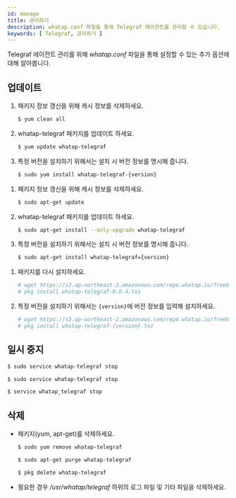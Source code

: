 ```yaml
---
id: manage
title: 관리하기
description: whatap.conf 파일을 통해 Telegraf 에이전트를 관리할 수 있습니다.
keywords: [ Telegraf, 관리하기 ]
---
```



Telegraf 에이전트 관리를 위해 *whatap.conf* 파일을 통해 설정할 수 있는 추가 옵션에 대해 알아봅니다.

## 업데이트

<Tabs>
<TabItem value="rc" label="Red Hat/CentOS">

1. 패키지 정보 갱신을 위해 캐시 정보를 삭제하세요.

    ```bash title=SH
    $ yum clean all
    ```

1. whatap-telegraf 패키지를 업데이트 하세요.

    ```bash title=SH
    $ yum update whatap-telegraf
    ```

1. 특정 버전을 설치하기 위해서는 설치 시 버전 정보를 명시해 줍니다.

    ```bash title=SH
    $ sudo yum install whatap-telegraf-{version}
    ```

</TabItem>
<TabItem value="du" label="Debian/Ubuntu">

1. 패키지 정보 갱신을 위해 캐시 정보를 삭제하세요.

    ```bash title=SH
    $ sudo apt-get update
    ```

1. whatap-telegraf 패키지를 업데이트 하세요.

    ```bash title=SH
    $ sudo apt-get install --only-upgrade whatap-telegraf
    ```

1. 특정 버전을 설치하기 위해서는 설치 시 버전 정보를 명시해 줍니다.

    ```bash title=SH
    $ sudo apt-get install whatap-telegraf={version}
    ```

</TabItem>
<TabItem value="fb" label="FreeBSD">

1. 패키지를 다시 설치하세요.

    ```bash title='SH'
    # wget https://s3.ap-northeast-2.amazonaws.com/repo.whatap.io/freebsd/10/whatap-telegraf-0.0.4.txz
    # pkg install whatap-telegraf-0.0.4.txz
    ```

1. 특정 버전을 설치하기 위해서는 `{version}`에 버전 정보를 입력해 설치하세요.

    ```bash title='SH'
    # wget https://s3.ap-northeast-2.amazonaws.com/repo.whatap.io/freebsd/10/whatap-telegraf-{version}.txz
    # pkg install whatap-telegraf-{version}.txz
    ```

</TabItem>
</Tabs> 

## 일시 중지

<Tabs>
<TabItem value="rc" label="Red Hat/CentOS">

```bash title='SH'
$ sudo service whatap-telegraf stop
```

</TabItem>
<TabItem value="du" label="Debian/Ubuntu">

```bash title='SH'
$ sudo service whatap-telegraf stop
```

</TabItem>
<TabItem value="fb" label="FreeBSD">

```bash title='SH'
$ service whatap_telegraf stop
```

</TabItem>
</Tabs> 

## 삭제

* 패키지(yum, apt-get)를 삭제하세요. 

    <Tabs>
    <TabItem value="rc" label="Red Hat/CentOS">

    ```bash title='SH'
    $ sudo yum remove whatap-telegraf
    ```

    </TabItem>
    <TabItem value="du" label="Debian/Ubuntu">

    ```bash title='SH'
    $ sudo apt-get purge whatap-telegraf
    ```

    </TabItem>
    <TabItem value="fb" label="FreeBSD">

    ```bash title='SH'
    $ pkg delete whatap-telegraf
    ```

    </TabItem>
    </Tabs> 

* 필요한 경우 */usr/whatap/telegraf* 하위의 로그 파일 및 기타 파일을 삭제하세요.